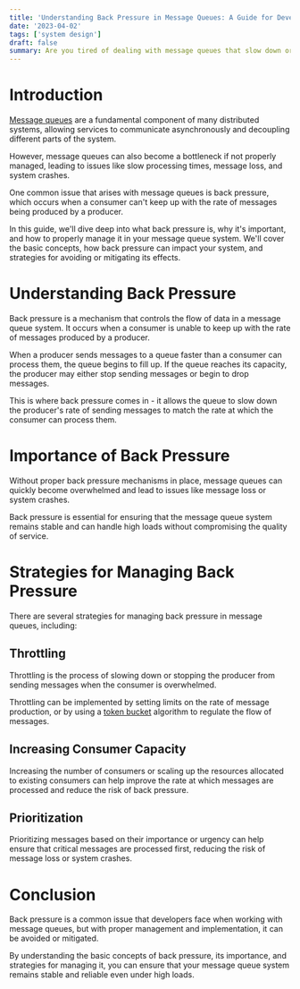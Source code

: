 ```yaml
---
title: 'Understanding Back Pressure in Message Queues: A Guide for Developers'
date: '2023-04-02'
tags: ['system design']
draft: false
summary: Are you tired of dealing with message queues that slow down or crash under heavy loads? Back pressure is a common issue that many developers face when working with message queues. But fear not! This guide will explain everything you need to know about back pressure, including how it works, why it's important, and how to master it.
---
```


# Introduction

[Message queues](/blog/understanding-message-queues-the-key-to-building-reliable-and-scalable-systems/) are a fundamental component of many distributed systems, allowing services to communicate asynchronously and decoupling different parts of the system.

However, message queues can also become a bottleneck if not properly managed, leading to issues like slow processing times, message loss, and system crashes.

One common issue that arises with message queues is back pressure, which occurs when a consumer can't keep up with the rate of messages being produced by a producer.

In this guide, we'll dive deep into what back pressure is, why it's important, and how to properly manage it in your message queue system. We'll cover the basic concepts, how back pressure can impact your system, and strategies for avoiding or mitigating its effects.

# Understanding Back Pressure

Back pressure is a mechanism that controls the flow of data in a message queue system. It occurs when a consumer is unable to keep up with the rate of messages produced by a producer.

When a producer sends messages to a queue faster than a consumer can process them, the queue begins to fill up. If the queue reaches its capacity, the producer may either stop sending messages or begin to drop messages.

This is where back pressure comes in - it allows the queue to slow down the producer's rate of sending messages to match the rate at which the consumer can process them.

# Importance of Back Pressure

Without proper back pressure mechanisms in place, message queues can quickly become overwhelmed and lead to issues like message loss or system crashes.

Back pressure is essential for ensuring that the message queue system remains stable and can handle high loads without compromising the quality of service.

# Strategies for Managing Back Pressure

There are several strategies for managing back pressure in message queues, including:

## Throttling

Throttling is the process of slowing down or stopping the producer from sending messages when the consumer is overwhelmed.

Throttling can be implemented by setting limits on the rate of message production, or by using a [token bucket](https://en.wikipedia.org/wiki/Token_bucket) algorithm to regulate the flow of messages.

## Increasing Consumer Capacity

Increasing the number of consumers or scaling up the resources allocated to existing consumers can help improve the rate at which messages are processed and reduce the risk of back pressure.

## Prioritization

Prioritizing messages based on their importance or urgency can help ensure that critical messages are processed first, reducing the risk of message loss or system crashes.

# Conclusion

Back pressure is a common issue that developers face when working with message queues, but with proper management and implementation, it can be avoided or mitigated.

By understanding the basic concepts of back pressure, its importance, and strategies for managing it, you can ensure that your message queue system remains stable and reliable even under high loads.

